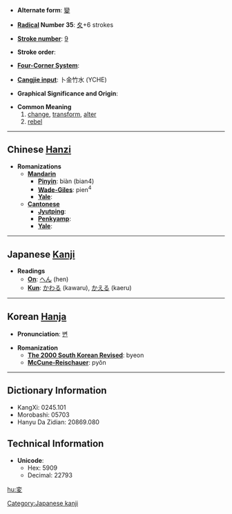 * '''Alternate form''': [[變]]

* '''[[Wiktionary:Chinese radical index| Radical]] Number 35''': [[Wiktionary:Chinese radical index 夊|夊]]+6 strokes

* '''[[Wiktionary:Chinese total strokes index|Stroke number]]''': [[Wiktionary:Chinese total strokes index 9|9]]

* '''Stroke order''': 

* '''[[Wiktionary:Chinese four corner index|Four-Corner System]]''': 

* '''[[Wiktionary:Chinese Cangjie index|Cangjie input]]''': 卜金竹水 (YCHE)

* '''Graphical Significance and Origin''': 

* '''Common Meaning'''
*#[[change]], [[transform]], [[alter]]
*# [[rebel]]

----

== Chinese [[Hanzi]] ==

* '''Romanizations'''
** '''[[Mandarin]]'''
*** '''[[Pinyin]]''': biàn (bian4)
*** '''[[Wade-Giles]]''': pien<sup>4</sup>
*** '''[[Yale]]''': 
** '''[[Cantonese]]'''
*** '''[[Jyutping]]''':
*** '''[[Penkyamp]]''': 
*** '''[[Yale]]''': 


----

== Japanese [[Kanji]] ==

* '''Readings'''
** '''[[On]]''': [[へん]] (hen)
** '''[[Kun]]''': [[かわる]] (kawaru), [[かえる]] (kaeru)


----

== Korean [[Hanja]] ==

* '''Pronunciation''': [[변]]

* '''Romanization'''
** '''[[The 2000 South Korean Revised Romanization|The 2000 South Korean Revised]]''': byeon
** '''[[McCune-Reischauer]]''': pyŏn

----

== Dictionary Information ==

* KangXi: 0245.101
* Morobashi: 05703
* Hanyu Da Zidian: 20869.080

== Technical Information ==

* '''Unicode''':
** Hex: 5909
** Decimal: 22793

[[Category:Japanese kanji]]

[[hu:変]]